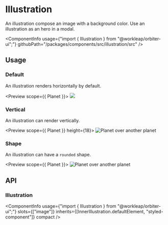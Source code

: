 
<Meta
    title="Components/Illustration"
    id="illustration"
/>

# Illustration

<Tagline>An illustration compose an image with a background color. Use an illustration as an hero in a modal.</Tagline>

<ComponentInfo
    usage={"import { Illustration } from \"@workleap/orbiter-ui\";"}
    githubPath="/packages/components/src/illustration/src"
/>

## Usage

### Default

An illustration renders horizontally by default.

<Preview scope={{ Planet }}>
    <Story name="default">
        <Illustration backgroundColor="alias-accent-light" height={14} padding={4}>
            <Image src={Planet} stroke="alias-primary" />
        </Illustration>
    </Story>
</Preview>

### Vertical

An illustration can render vertically.

<Preview scope={{ Planet }} height={18}>
    <Story name="vertical">
        <Illustration orientation="vertical" backgroundColor="alias-accent-light" width={14} padding={4}>
            <Image src={Planet} alt="Planet over another planet" />
        </Illustration>
    </Story>
</Preview>

### Shape

An illustration can have a `rounded` shape.

<Preview scope={{ Planet }}>
    <Story name="shape">
        <Illustration shape="rounded" backgroundColor="alias-accent-light">
            <Image src={Planet} alt="Planet over another planet" />
        </Illustration>
    </Story>
</Preview>

## API

### Illustration

<ComponentInfo
    usage={"import { Illustration } from \"@workleap/orbiter-ui\";"}
    slots={["image"]}
    inherits={[InnerIllustration.defaultElement, "styled-component"]}
    compact
/>

<ArgsTable of={InnerIllustration} sort="alpha" />
